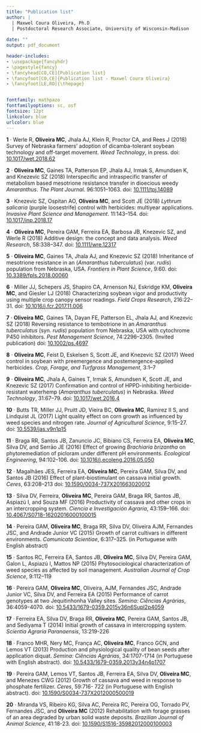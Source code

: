 ```yaml
---
title: "Publication list"
author: | 
  | Maxwel Coura Oliveira, Ph.D
  | Postdoctoral Research Associate, University of Wisconsin-Madison
  
date: ""
output: pdf_document

header-includes:
- \usepackage{fancyhdr}
- \pagestyle{fancy}
- \fancyhead[CO,CE]{Publication list}
- \fancyfoot[CO,CE]{Publication list - Maxwel Coura Oliveira}
- \fancyfoot[LE,RO]{\thepage}


fontfamily: mathpazo
fontfamilyoptions: sc, osf
fontsize: 12pt
linkcolor: blue
urlcolor: blue
---
```



**1** · Werle R, **Oliveira MC**, Jhala AJ, Klein R, Proctor CA, and Rees J (2018) Survey of Nebraska farmers’
adoption of dicamba-tolerant soybean technology and off-target movement. *Weed
Technology*, in press. doi: [10.1017/wet.2018.62](https://doi.org/10.1017/wet.2018.62)

**2** · **Oliveira MC**, Gaines TA, Patterson EP, Jhala AJ, Irmak S, Amundsen K, and Knezevic SZ (2018)
Interspecific and intraspecific transfer of metabolism based mesotrione resistance transfer
in dioecious weedy *Amaranthus*. *The Plant Journal*. 96:1051--1063. doi: [10.1111/tpj.14089](https://onlinelibrary.wiley.com/doi/full/10.1111/tpj.14089)


**3** · Knezevic SZ, Ospitan AO, **Oliveira MC**, and Scott JE (2018) *Lythrum salicaria* (purple loosestrife) control with herbicides: multiyear applications. *Invasive Plant Science and Management*. 11:143--154. doi: [10.1017/inp.2018.17](https://doi.org/10.1017/inp.2018.17)


**4** · **Oliveira MC**, Pereira GAM, Ferreira EA, Barbosa JB, Knezevic SZ, and Werle R (2018) Additive
design: the concept and data analysis. *Weed Research*, 58:338--347. doi: [10.1111/wre.12317](https://onlinelibrary.wiley.com/doi/full/10.1111/wre.12317)


**5** · **Oliveira MC**, Gaines TA, Jhala AJ, and Knezevic SZ (2018) Inheritance of mesotrione
resistance in an (*Amaranthus tuberculatus*) (var. *rudis*) population from Nebraska, USA.
*Frontiers in Plant Science*, 9:60. doi: [10.3389/fpls.2018.00060](https://www.frontiersin.org/articles/10.3389/fpls.2018.00060/full)


**6** · Miller JJ, Schepers JS, Shapiro CA, Arnenson NJ, Eskridge KM, **Oliveira MC**, and Giesler LJ
(2018) Characterizing soybean vigor and productivity using multiple crop canopy sensor
readings. *Field Crops Research*, 216:22--31. doi: [10.1016/j.fcr.2017.11.006](https://www.sciencedirect.com/science/article/pii/S0378429017310341)


**7** · **Oliveira MC**, Gaines TA, Dayan FE, Patterson EL, Jhala AJ, and Knezevic SZ (2018)
Reversing resistance to tembotrione in an *Amaranthus tuberculatus* (syn. *rudis*)
population from Nebraska, USA with cytochrome P450 inhibitors. *Pest Management
Science*, 74:2296--2305. (Invited publication) doi: [10.1002/ps.4697](https://onlinelibrary.wiley.com/doi/full/10.1002/ps.4697)


**8** · **Oliveira MC**, Feist D, Eskelsen S, Scott JE, and Knezevic SZ (2017) Weed control in soybean with
preemergence and postemergence-applied herbicides. *Crop, Forage, and Turfgrass
Management*, 3:1--7


**9** · **Oliveira MC**, Jhala A, Gaines T, Irmak S, Amundsen K, Scott JE, and Knezevic SZ (2017)
Confirmation and control of HPPD-inhibiting herbicide-resistant waterhemp
(*Amaranthus tuberculatus*) in Nebraska. *Weed Technology*, 31:67--79. doi: 
[10.1017/wet.2016.4](https://www.cambridge.org/core/journals/weed-technology/article/confirmation-and-control-of-hppdinhibiting-herbicideresistant-waterhemp-amaranthus-tuberculatus-in-nebraska/69C31C7039DBE3FD49A55C73EEE5F2EE)


**10** · Butts TR, Miller JJ, Pruitt JD, Vieira BC, **Oliveira MC**, Ramirez II S, and Lindquist JL (2017)
Light quality effect on corn growth as influenced by weed species and nitrogen
rate. *Journal of Agricultural Science*, 9:15--27. doi: [10.5539/jas.v9n1p15](http://www.ccsenet.org/journal/index.php/jas/article/view/63437)


**11** · Braga RR, Santos JB, Zanuncio JC, Bibiano CS, Ferreira EA, **Oliveira MC**, Silva DV, and Serrāo JE
(2016) Effect of growing *Brachiaria brizantha* on phytoremediation of picloram under
different pH environments. *Ecological Engineering*, 94:102--106. doi: [10.1016/j.ecoleng.2016.05.050](https://www.sciencedirect.com/science/article/pii/S0925857416302853)


**12** · Magalhães JES, Ferreira EA, **Oliveira MC**, Pereira GAM, Silva DV, and Santos JB (2016) Effect of
plant-biostimulant on cassava initial growth. *Ceres*, 63:208--213 doi: [10.1590/0034-737X201663020012](http://www.scielo.br/scielo.php?script=sci_arttext&pid=S0034-737X2016000200208)


**13** · Silva DV, Ferreira, **Oliveira MC**, Pereira GAM, Braga RR, Santos JB, Aspiazú I, and Souza MF
(2016) Productivity of cassava and other crops in an intercropping system. *Ciencia e
Investigación Agraria*, 43:159--166. doi: [10.4067/S0718-16202016000100015](https://scielo.conicyt.cl/scielo.php?script=sci_arttext&pid=S0718-16202016000100015)


**14** · Pereira GAM, **Oliveira MC**, Braga RR, Silva DV, Oliveira AJM, Fernandes JSC, and Andrade
Junior VC (2015) Growth of carrot cultivars in different environments. *Comunicata
Scientiae*, 6:317--325. (in Portuguese with English abstract)


**15** · Santos RC, Ferreira EA, Santos JB, **Oliveira MC**, Silva DV, Pereira GAM, Galon L, Aspiazú I,
Mattos NP (2015) Phytosociological characterization of weed species as affected by soil
management. *Australian Journal of Crop Science*, 9:112--119


**16** · Pereira GAM, **Oliveira MC**, Oliveira, AJM, Fernandes JSC, Andrade Junior VC, Silva DV, and
Ferreira EA (2015) Performance of carrot genotypes at two Jequitinhonha Valley sites.
*Semina: Ciências Agrárias*, 36:4059-4070. doi: [10.5433/1679-0359.2015v36n6Supl2p4059](http://www.uel.br/revistas/uel/index.php/semagrarias/article/view/17819)	

**17** · Ferreira EA, Silva DV, Braga RR, **Oliveira MC**, Pereira GAM, Santos JB, and Sediyama T (2014)
Initial growth of cassava in intercropping system. *Scientia Agraria Paranaensis*,
13:219-226

**18** · Franco MHR, Nery MC, França AC, **Oliveira MC**, Franco GCN, and Lemos VT (2013) Production
and physiological quality of bean seeds after application diquat. *Semina: Ciências
Agrárias*, 34:1707-1714 (in Portuguese with English abstract). doi: [10.5433/1679-0359.2013v34n4p1707](http://www.uel.br/revistas/uel/index.php/semagrarias/article/view/10234)


**19** · Pereira GAM, Lemos VT, Santos JB, Ferreira EA, Silva DV, **Oliveira MC**, and Menezes CWG
(2012) Growth of cassava and weed in response to phosphate fertilizer. *Ceres*, 59:716-
722 (in Portuguese with English abstract). doi: [10.1590/S0034-737X2012000500019](http://www.scielo.br/scielo.php?script=sci_arttext&pid=S0034-737X2012000500019)

**20** · Miranda VS, Ribeiro KG, Silva AC, Pereira RC, Pereira OG, Torrado PV, Fernandes JSC, and
**Oliveira MC** (2012) Rehabilitation with forage grasses of an area degraded by urban
solid waste deposits. *Brazilian Journal of Animal Science*, 41:18-23. doi: [10.1590/S1516-35982012000100003](http://www.scielo.br/scielo.php?script=sci_arttext&pid=S1516-35982012000100003)
